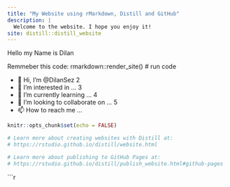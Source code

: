 ```yaml
---
title: "My Website using rMarkdown, Distill and GitHub"
description: |
  Welcome to the website. I hope you enjoy it!
site: distill::distill_website
---
```


Hello my Name is Dilan

Remmeber this code: rmarkdown::render_site() # run code


- 👋 Hi, I’m @DilanSez
2
- 👀 I’m interested in ...
3
- 🌱 I’m currently learning ...
4
- 💞️ I’m looking to collaborate on ...
5
- 📫 How to reach me ...


```r
knitr::opts_chunk$set(echo = FALSE)

# Learn more about creating websites with Distill at:
# https://rstudio.github.io/distill/website.html

# Learn more about publishing to GitHub Pages at:
# https://rstudio.github.io/distill/publish_website.html#github-pages

```

```r

